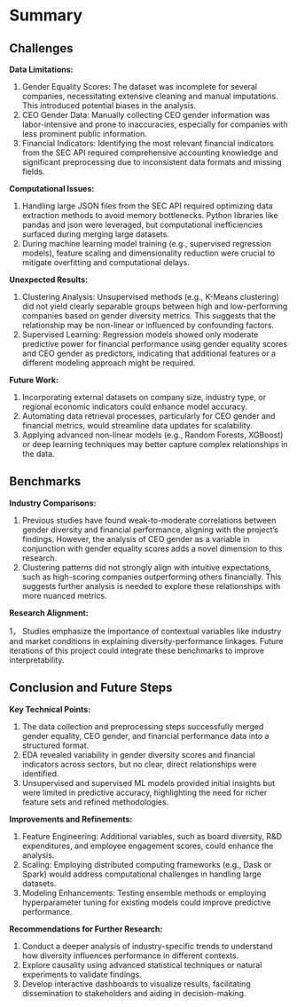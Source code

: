 # Summary

## Challenges

**Data Limitations:**

1. Gender Equality Scores: The dataset was incomplete for several companies, necessitating extensive cleaning and manual imputations. This introduced potential biases in the analysis.
2. CEO Gender Data: Manually collecting CEO gender information was labor-intensive and prone to inaccuracies, especially for companies with less prominent public information.
3. Financial Indicators: Identifying the most relevant financial indicators from the SEC API required comprehensive accounting knowledge and significant preprocessing due to inconsistent data formats and missing fields.

**Computational Issues:**

1. Handling large JSON files from the SEC API required optimizing data extraction methods to avoid memory bottlenecks. Python libraries like pandas and json were leveraged, but computational inefficiencies surfaced during merging large datasets.
2. During machine learning model training (e.g., supervised regression models), feature scaling and dimensionality reduction were crucial to mitigate overfitting and computational delays.

**Unexpected Results:**

1. Clustering Analysis: Unsupervised methods (e.g., K-Means clustering) did not yield clearly separable groups between high and low-performing companies based on gender diversity metrics. This suggests that the relationship may be non-linear or influenced by confounding factors.
2. Supervised Learning: Regression models showed only moderate predictive power for financial performance using gender equality scores and CEO gender as predictors, indicating that additional features or a different modeling approach might be required.

**Future Work:**

1. Incorporating external datasets on company size, industry type, or regional economic indicators could enhance model accuracy.
2. Automating data retrieval processes, particularly for CEO gender and financial metrics, would streamline data updates for scalability.
3. Applying advanced non-linear models (e.g., Random Forests, XGBoost) or deep learning techniques may better capture complex relationships in the data.

## Benchmarks

**Industry Comparisons:**

1. Previous studies have found weak-to-moderate correlations between gender diversity and financial performance, aligning with the project's findings. However, the analysis of CEO gender as a variable in conjunction with gender equality scores adds a novel dimension to this research.
2. Clustering patterns did not strongly align with intuitive expectations, such as high-scoring companies outperforming others financially. This suggests further analysis is needed to explore these relationships with more nuanced metrics.

**Research Alignment:**

1， Studies emphasize the importance of contextual variables like industry and market conditions in explaining diversity-performance linkages. Future iterations of this project could integrate these benchmarks to improve interpretability.

## Conclusion and Future Steps

**Key Technical Points:**

1. The data collection and preprocessing steps successfully merged gender equality, CEO gender, and financial performance data into a structured format.
2. EDA revealed variability in gender diversity scores and financial indicators across sectors, but no clear, direct relationships were identified.
3. Unsupervised and supervised ML models provided initial insights but were limited in predictive accuracy, highlighting the need for richer feature sets and refined methodologies.

**Improvements and Refinements:**

1. Feature Engineering: Additional variables, such as board diversity, R&D expenditures, and employee engagement scores, could enhance the analysis.
2. Scaling: Employing distributed computing frameworks (e.g., Dask or Spark) would address computational challenges in handling large datasets.
3. Modeling Enhancements: Testing ensemble methods or employing hyperparameter tuning for existing models could improve predictive performance.

**Recommendations for Further Research:**

1. Conduct a deeper analysis of industry-specific trends to understand how diversity influences performance in different contexts.
2. Explore causality using advanced statistical techniques or natural experiments to validate findings.
3. Develop interactive dashboards to visualize results, facilitating dissemination to stakeholders and aiding in decision-making.